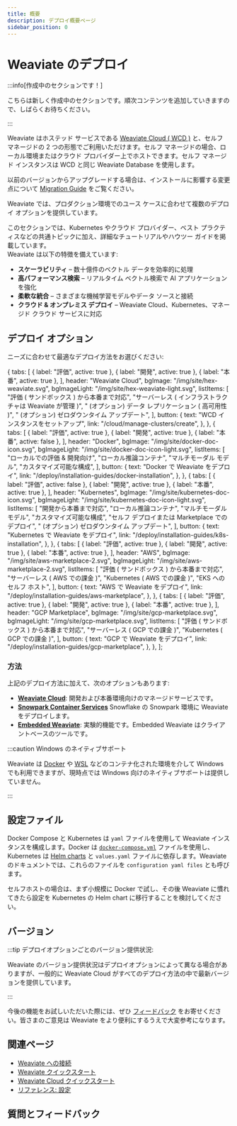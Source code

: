 ```yaml
---
title: 概要
description: デプロイ概要ページ
sidebar_position: 0
---
```



# Weaviate のデプロイ

:::info[作成中のセクションです！]

こちらは新しく作成中のセクションです。順次コンテンツを追加していきますので、しばらくお待ちください。

:::

Weaviate はホステッド サービスである [Weaviate Cloud ( WCD )](https://console.weaviate.cloud/) と、セルフ マネージドの 2 つの形態でご利用いただけます。セルフ マネージドの場合、ローカル環境またはクラウド プロバイダー上でホストできます。セルフ マネージド インスタンスは WCD と同じ Weaviate Database を使用します。

以前のバージョンからアップグレードする場合は、インストールに影響する変更点について [Migration Guide](docs/deploy/migration/index.md) をご覧ください。

Weaviate では、プロダクション環境でのユース ケースに合わせて複数のデプロイ オプションを提供しています。 

このセクションでは、Kubernetes やクラウド プロバイダー、ベスト プラクティスなどの共通トピックに加え、詳細なチュートリアルやハウツー ガイドを掲載しています。  
Weaviate は以下の特徴を備えています:

- **スケーラビリティ** – 数十億件のベクトル データを効率的に処理  
- **高パフォーマンス検索** – リアルタイム ベクトル検索で AI アプリケーションを強化  
- **柔軟な統合** – さまざまな機械学習モデルやデータ ソースと接続  
- **クラウド & オンプレミス デプロイ** – Weaviate Cloud、Kubernetes、マネージド クラウド サービスに対応  


## デプロイ オプション

ニーズに合わせて最適なデプロイ方法をお選びください:

  {
    tabs: [
      { label: "評価", active: true },
      { label: "開発", active: true },
      { label: "本番", active: true },
    ],
    header: "Weaviate Cloud",
    bgImage: "/img/site/hex-weaviate.svg",
    bgImageLight: "/img/site/hex-weaviate-light.svg",
    listItems: [
      "評価 ( サンドボックス ) から本番まで対応",
      "サーバーレス ( インフラストラクチャは Weaviate が管理 )",
      " (オプション) データ レプリケーション ( 高可用性 )",
      " (オプション) ゼロダウンタイム アップデート",
    ],
    button: {
      text: "WCD インスタンスをセットアップ",
      link: "/cloud/manage-clusters/create",
    },
  },
  {
    tabs: [
      { label: "評価", active: true },
      { label: "開発", active: true },
      { label: "本番", active: false },
    ],
    header: "Docker",
    bgImage: "/img/site/docker-doc-icon.svg",
    bgImageLight: "/img/site/docker-doc-icon-light.svg",
    listItems: [
      "ローカルでの評価 & 開発向け",
      "ローカル推論コンテナ",
      "マルチモーダル モデル",
      "カスタマイズ可能な構成",
    ],
    button: {
      text: "Docker で Weaviate をデプロイ",
      link: "/deploy/installation-guides/docker-installation",
    },
  },
    {
    tabs: [
      { label: "評価", active: false },
      { label: "開発", active: true },
      { label: "本番", active: true },
    ],
    header: "Kubernetes",
    bgImage: "/img/site/kubernetes-doc-icon.svg",
    bgImageLight: "/img/site/kubernetes-doc-icon-light.svg",
    listItems: [
      "開発から本番まで対応",
      "ローカル推論コンテナ",
      "マルチモーダル モデル",
      "カスタマイズ可能な構成",
      "セルフ デプロイまたは Marketplace でのデプロイ",
      " (オプション) ゼロダウンタイム アップデート",
    ],
    button: {
      text: "Kubernetes で Weaviate をデプロイ",
      link: "/deploy/installation-guides/k8s-installation",
    },
  },
  {
    tabs: [
      { label: "評価", active: true },
      { label: "開発", active: true },
      { label: "本番", active: true },
    ],
    header: "AWS",
    bgImage: "/img/site/aws-marketplace-2.svg",
    bgImageLight: "/img/site/aws-marketplace-2.svg", 
    listItems: [
      "評価 ( サンドボックス ) から本番まで対応",
      "サーバーレス ( AWS での課金 )",
      "Kubernetes ( AWS での課金 )",
      "EKS へのセルフ ホスト",
    ],
    button: {
      text: "AWS で Weaviate をデプロイ",
      link: "/deploy/installation-guides/aws-marketplace",
    },
  },
  {
    tabs: [
      { label: "評価", active: true },
      { label: "開発", active: true },
      { label: "本番", active: true },
    ],
    header: "GCP Marketplace",
    bgImage: "/img/site/gcp-marketplace.svg",
    bgImageLight: "/img/site/gcp-marketplace.svg",
    listItems: [
      "評価 ( サンドボックス ) から本番まで対応",
      "サーバーレス ( GCP での課金 )",
      "Kubernetes ( GCP での課金 )",
    ],
    button: {
      text: "GCP で Weaviate をデプロイ",
      link: "/deploy/installation-guides/gcp-marketplace",
    },
  },
];

<DeploymentCards items={deploymentCardsData} />



### 方法

上記のデプロイ方法に加えて、次のオプションもあります:

- **[Weaviate Cloud](docs/cloud/quickstart.mdx)**: 開発および本番環境向けのマネージドサービスです。
- **[Snowpark Container Services](docs/deploy/installation-guides/spcs-integration.mdx)** Snowflake の Snowpark 環境に Weaviate をデプロイします。
- **[Embedded Weaviate](docs/deploy/installation-guides/embedded.md)**: 実験的機能です。Embedded Weaviate はクライアントベースのツールです。

:::caution Windows のネイティブサポート

Weaviate は [Docker](docs/deploy/installation-guides/docker-installation.md) や [WSL](https://learn.microsoft.com/en-us/windows/wsl/) などのコンテナ化された環境を介して Windows でも利用できますが、現時点では Windows 向けのネイティブサポートは提供していません。

:::

## 設定ファイル

Docker Compose と Kubernetes は `yaml` ファイルを使用して Weaviate インスタンスを構成します。Docker は [`docker-compose.yml`](docs/deploy/installation-guides/docker-installation.md) ファイルを使用し、Kubernetes は [Helm charts](docs/deploy/installation-guides/k8s-installation.md#weaviate-helm-chart) と `values.yaml` ファイルに依存します。Weaviate のドキュメントでは、これらのファイルを `configuration yaml files` とも呼びます。

セルフホストの場合は、まず小規模に Docker で試し、その後 Weaviate に慣れてきたら設定を Kubernetes の Helm chart に移行することを検討してください。

## バージョン

:::tip デプロイオプションごとのバージョン提供状況:

Weaviate のバージョン提供状況はデプロイオプションによって異なる場合がありますが、一般的に Weaviate Cloud がすべてのデプロイ方法の中で最新バージョンを提供しています。

:::


<RunUnreleasedImages />

今後の機能をお試しいただいた際には、ぜひ [フィードバック](https://github.com/weaviate/weaviate/issues/new/choose) をお寄せください。皆さまのご意見は Weaviate をより便利にするうえで大変参考になります。

## 関連ページ
- [Weaviate への接続](docs/weaviate/connections/index.mdx)
- [Weaviate クイックスタート](docs/weaviate/quickstart/index.md)
- [Weaviate Cloud クイックスタート](docs/cloud/quickstart.mdx)
- [リファレンス: 設定](docs/weaviate/configuration/index.mdx)

## 質問とフィードバック


<DocsFeedback/>

